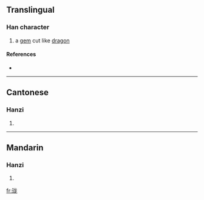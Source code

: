 {{see|瓏}}
==Translingual==

===Han character===
{{Han char|rn=96|rad=玉|as=05|sn=9|four=|canj=一土戈大心 (MGIKP)}}

# a [[gem]] cut like [[dragon]]

====References====
* {{Han ref|kx=0730.081|hdz=21106.010|uh=73D1|ud=29649}}

----

==Cantonese==

===Hanzi===
{{yue-hanzi|jyut=|y=lung4}}

# {{defn|Cantonese}}

----

==Mandarin==

===Hanzi===
{{cmn-hanzi|tra=瓏|pin=[[lóng]] ([[long2]])|wg=lung<sup>2</sup>}}

# {{defn|Mandarin}}

[[fr:珑]]